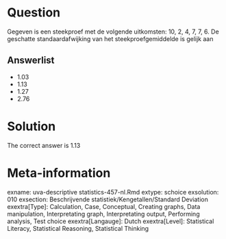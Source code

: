 Question
========

Gegeven is een steekproef met de volgende uitkomsten: 10, 2, 4, 7, 7, 6. De geschatte standaardafwijking van het steekproefgemiddelde is gelijk aan 

Answerlist
----------
* 1.03
* 1.13
* 1.27
* 2.76

Solution
========

The correct answer is  1.13 

Meta-information
================
exname: uva-descriptive statistics-457-nl.Rmd 
extype: schoice 
exsolution: 010 
exsection: Beschrijvende statistiek/Kengetallen/Standard Deviation
exextra[Type]: Calculation, Case, Conceptual, Creating graphs, Data manipulation, Interpretating graph, Interpretating output, Performing analysis, Test choice 
exextra[Langauge]: Dutch 
exextra[Level]: Statistical Literacy, Statistical Reasoning, Statistical Thinking 
